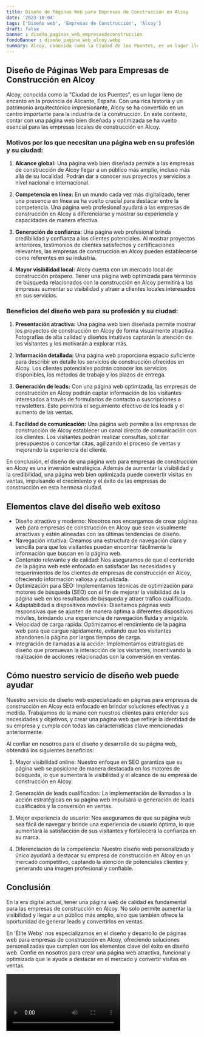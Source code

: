 ```yaml
---
title: Diseño de Páginas Web para Empresas de Construcción en Alcoy
date: '2023-10-04'
tags: ['Diseño web', 'Empresas de Construcción', 'Alcoy']
draft: false
banner : diseño_paginas_web_empresasdeconstrucción
fondoBanner : diseño_pagina_web_alcoy.webp
summary: Alcoy, conocida como la Ciudad de los Puentes, es un lugar lleno de encanto en la provincia de Alicante, España. Con una rica historia y un patrimonio arquitectónico impresionante, Alcoy se ha convertido en un centro importante para la industria de la construcción. En este contexto, contar con una página web bien diseñada y optimizada se ha vuelto esencial para las empresas locales de construcción en Alcoy.
---
```


## Diseño de Páginas Web para Empresas de Construcción en Alcoy

Alcoy, conocida como la "Ciudad de los Puentes", es un lugar lleno de encanto en la provincia de Alicante, España. Con una rica historia y un patrimonio arquitectónico impresionante, Alcoy se ha convertido en un centro importante para la industria de la construcción. En este contexto, contar con una página web bien diseñada y optimizada se ha vuelto esencial para las empresas locales de construcción en Alcoy.

### Motivos por los que necesitan una página web en su profesión y su ciudad:

1. **Alcance global:** Una página web bien diseñada permite a las empresas de construcción de Alcoy llegar a un público más amplio, incluso más allá de su localidad. Podrán dar a conocer sus proyectos y servicios a nivel nacional e internacional.

2. **Competencia en línea:** En un mundo cada vez más digitalizado, tener una presencia en línea se ha vuelto crucial para destacar entre la competencia. Una página web profesional ayudará a las empresas de construcción en Alcoy a diferenciarse y mostrar su experiencia y capacidades de manera efectiva.

3. **Generación de confianza:** Una página web profesional brinda credibilidad y confianza a los clientes potenciales. Al mostrar proyectos anteriores, testimonios de clientes satisfechos y certificaciones relevantes, las empresas de construcción en Alcoy pueden establecerse como referentes en su industria.

4. **Mayor visibilidad local:** Alcoy cuenta con un mercado local de construcción próspero. Tener una página web optimizada para términos de búsqueda relacionados con la construcción en Alcoy permitirá a las empresas aumentar su visibilidad y atraer a clientes locales interesados en sus servicios.

### Beneficios del diseño web para su profesión y su ciudad:

1. **Presentación atractiva:** Una página web bien diseñada permite mostrar los proyectos de construcción en Alcoy de forma visualmente atractiva. Fotografías de alta calidad y diseños intuitivos captarán la atención de los visitantes y los motivarán a explorar más.

2. **Información detallada:** Una página web proporciona espacio suficiente para describir en detalle los servicios de construcción ofrecidos en Alcoy. Los clientes potenciales podrán conocer los servicios disponibles, los métodos de trabajo y los plazos de entrega.

3. **Generación de leads:** Con una página web optimizada, las empresas de construcción en Alcoy podrán captar información de los visitantes interesados a través de formularios de contacto o suscripciones a newsletters. Esto permitirá el seguimiento efectivo de los leads y el aumento de las ventas.

4. **Facilidad de comunicación:** Una página web permite a las empresas de construcción de Alcoy establecer un canal directo de comunicación con los clientes. Los visitantes podrán realizar consultas, solicitar presupuestos o concertar citas, agilizando el proceso de ventas y mejorando la experiencia del cliente.

En conclusión, el diseño de una página web para empresas de construcción en Alcoy es una inversión estratégica. Además de aumentar la visibilidad y la credibilidad, una página web bien optimizada puede convertir visitas en ventas, impulsando el crecimiento y el éxito de las empresas de construcción en esta hermosa ciudad.

<GifSeo />

<Cta />

## Elementos clave del diseño web exitoso

- Diseño atractivo y moderno: Nosotros nos encargamos de crear páginas web para empresas de construcción en Alcoy que sean visualmente atractivas y estén alineadas con las últimas tendencias de diseño.
- Navegación intuitiva: Creamos una estructura de navegación clara y sencilla para que los visitantes puedan encontrar fácilmente la información que buscan en la página web.
- Contenido relevante y de calidad: Nos aseguramos de que el contenido de la página web esté enfocado en satisfacer las necesidades y requerimientos de los clientes de empresas de construcción en Alcoy, ofreciendo información valiosa y actualizada.
- Optimización para SEO: Implementamos técnicas de optimización para motores de búsqueda (SEO) con el fin de mejorar la visibilidad de la página web en los resultados de búsqueda y atraer tráfico cualificado.
- Adaptabilidad a dispositivos móviles: Diseñamos páginas web responsivas que se ajusten de manera óptima a diferentes dispositivos móviles, brindando una experiencia de navegación fluida y amigable.
- Velocidad de carga rápida: Optimizamos el rendimiento de la página web para que cargue rápidamente, evitando que los visitantes abandonen la página por largos tiempos de carga.
- Integración de llamadas a la acción: Implementamos estrategias de diseño que promuevan la interacción de los visitantes, incentivando la realización de acciones relacionadas con la conversión en ventas.

## Cómo nuestro servicio de diseño web puede ayudar

Nuestro servicio de diseño web especializado en páginas para empresas de construcción en Alcoy está enfocado en brindar soluciones efectivas y a medida. Trabajamos de la mano con nuestros clientes para entender sus necesidades y objetivos, y crear una página web que refleje la identidad de su empresa y cumpla con todas las características clave mencionadas anteriormente.

Al confiar en nosotros para el diseño y desarrollo de su página web, obtendrá los siguientes beneficios:

1. Mayor visibilidad online: Nuestro enfoque en SEO garantiza que su página web se posicione de manera destacada en los motores de búsqueda, lo que aumentará la visibilidad y el alcance de su empresa de construcción en Alcoy.

2. Generación de leads cualificados: La implementación de llamadas a la acción estratégicas en su página web impulsará la generación de leads cualificados y la conversión en ventas.

3. Mejor experiencia de usuario: Nos aseguramos de que su página web sea fácil de navegar y brinde una experiencia de usuario óptima, lo que aumentará la satisfacción de sus visitantes y fortalecerá la confianza en su marca.

4. Diferenciación de la competencia: Nuestro diseño web personalizado y único ayudará a destacar su empresa de construcción en Alcoy en un mercado competitivo, captando la atención de potenciales clientes y generando una imagen profesional y confiable.

## Conclusión

En la era digital actual, tener una página web de calidad es fundamental para las empresas de construcción en Alcoy. No solo permite aumentar la visibilidad y llegar a un público más amplio, sino que también ofrece la oportunidad de generar leads y convertirlos en ventas.

En 'Élite Webs' nos especializamos en el diseño y desarrollo de páginas web para empresas de construcción en Alcoy, ofreciendo soluciones personalizadas que cumplen con los elementos clave del éxito en diseño web. Confíe en nosotros para crear una página web atractiva, funcional y optimizada que le ayude a destacar en el mercado y convertir visitas en ventas.

<Video />

<CtaBot job='Empresas de Construcción' city='Alcoy'/>

<Gmaps query='Alcoy+españa+maps' />